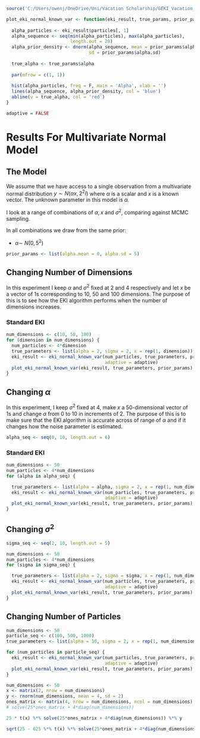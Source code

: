 ```r
source('C:/Users/owenj/OneDrive/Uni/Vacation Scholarship/GEKI_Vacation_Scholarship/src/models/eki_normal_known_var.R')
```

```r
plot_eki_normal_known_var <- function(eki_result, true_params, prior_params) {
  
  alpha_particles <- eki_result$particles[, 1]
  alpha_sequence <- seq(min(alpha_particles), max(alpha_particles), 
                        length.out = 20)
  alpha_prior_density <- dnorm(alpha_sequence, mean = prior_params$alpha.mean, 
                               sd = prior_params$alpha.sd)
  
  true_alpha <- true_params$alpha
  
  par(mfrow = c(1, 1))
  
  hist(alpha_particles, freq = F, main = 'Alpha', xlab = '')
  lines(alpha_sequence, alpha_prior_density, col = 'blue')
  abline(v = true_alpha, col = 'red')
}
```

```r
adaptive = FALSE
```

# Results For Multivariate Normal Model

## The Model

We assume that we have access to a single observation from a multivariate normal distribution $y \sim N(\alpha x, 2^2I)$ where $\alpha$ is a scalar and $x$ is a known vector. The unknown parameter in this model is $\alpha$.

I look at a range of combinations of $\alpha, x$ and $\sigma^2$, comparing against MCMC sampling.

In all combinations we draw from the same prior:

-   $\alpha \sim ~ N(0, 5^2)$

```r
prior_params <- list(alpha.mean = 0, alpha.sd = 5)
```

## Changing Number of Dimensions

In this experiment I keep $\alpha$ and $\sigma^2$ fixed at 2 and 4 respectively and let $x$ be a vector of 1s corresponding to 10, 50 and 100 dimensions. The purpose of this is to see how the EKI algorithm performs when the number of dimensions increases.

### Standard EKI

```r
num_dimensions <- c(10, 50, 100)
for (dimension in num_dimensions) {
  num_particles <- 4*dimension
  true_parameters <- list(alpha = 2, sigma = 2, x = rep(1, dimension))
  eki_result <- eki_normal_known_var(num_particles, true_parameters, prior_params,
                                     adaptive = adaptive)
  plot_eki_normal_known_var(eki_result, true_parameters, prior_params)
}
```

## Changing $\alpha$

In this experiment, I keep $\sigma^2$ fixed at 4, make $x$ a 50-dimensional vector of 1s and change $\alpha$ from 0 to 10 in increments of 2. The purpose of this is to make sure that the EKI algorithm is accurate across of range of $\alpha$ and if it changes how the noise parameter is estimated.

```r
alpha_seq <- seq(0, 10, length.out = 6)
```

### Standard EKI

```r
num_dimensions <- 50
num_particles <- 4*num_dimensions
for (alpha in alpha_seq) {

  true_parameters <- list(alpha = alpha, sigma = 2, x = rep(1, num_dimensions))
  eki_result <- eki_normal_known_var(num_particles, true_parameters, prior_params,
                                     adaptive = adaptive)
  plot_eki_normal_known_var(eki_result, true_parameters, prior_params)
}
```

## Changing $\sigma^2$

```r
sigma_seq <- seq(2, 10, length.out = 5)
```

```r
num_dimensions <- 50
num_particles <- 4*num_dimensions
for (sigma in sigma_seq) {

  true_parameters <- list(alpha = 2, sigma = sigma, x = rep(1, num_dimensions))
  eki_result <- eki_normal_known_var(num_particles, true_parameters, prior_params,
                                     adaptive = adaptive)
  plot_eki_normal_known_var(eki_result, true_parameters, prior_params)
}
```

## Changing Number of Particles

```r
num_dimensions <- 50
particle_seq <- c(100, 500, 1000) 
true_parameters <- list(alpha = 10, sigma = 2, x = rep(1, num_dimensions))

for (num_particles in particle_seq) {
  eki_result <- eki_normal_known_var(num_particles, true_parameters, prior_params,
                                     adaptive = adaptive)
  plot_eki_normal_known_var(eki_result, true_parameters, prior_params)
}
```

```r
num_dimensions <- 50
x <- matrix(2, nrow = num_dimensions)
y <- rnorm(num_dimensions, mean = 4, sd = 2)
ones_matrix <- matrix(4, nrow = num_dimensions, ncol = num_dimensions)
# solve(25*ones_matrix + 4*diag(num_dimensions))

25 * t(x) %*% solve(25*ones_matrix + 4*diag(num_dimensions)) %*% y 

sqrt(25 - 625 %*% t(x) %*% solve(25*ones_matrix + 4*diag(num_dimensions)) %*% x)
```
